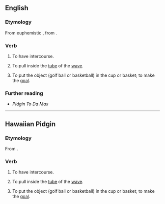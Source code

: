 ==English==

===Etymology===
From euphemistic {{bor|en|hwc|puinsai}}, from {{der|en|en|[[put]] [[inside]]}}.

===Verb===
{{head|en|verb}} {{tlb|en|Hawaii}} {{attention|en|needs conj}}

# {{lb|en|slang|vulgar}} To have intercourse.
# {{lb|en|surfing|slang}} To pull inside the [[tube]] of the [[wave]].
# {{lb|en|sports|slang}} To put the object (golf ball or basketball) in the cup or basket; to make the [[goal]].

===Further reading===
* ''Pidgin To Da Max''

----

==Hawaiian Pidgin==

===Etymology===
From {{der|en|en|[[put]] [[inside]]}}.

===Verb===
# {{lb|hwc|slang|vulgar}} To have intercourse.
# {{lb|hwc|surfing|slang}} To pull inside the [[tube]] of the [[wave]].
# {{lb|hwc|sports|slang}} To put the object (golf ball or basketball) in the cup or basket; to make the [[goal]].